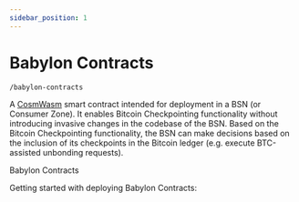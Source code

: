 ```yaml
---
sidebar_position: 1
---
```



# Babylon Contracts

`/babylon-contracts`

A [CosmWasm](https://cosmwasm.com/) smart contract intended for
deployment in a BSN (or Consumer Zone).
It enables Bitcoin Checkpointing functionality without introducing
invasive changes in the codebase of the BSN.
Based on the Bitcoin Checkpointing functionality,
the BSN can make decisions based on the inclusion
of its checkpoints in the Bitcoin ledger
(e.g. execute BTC-assisted unbonding requests).


<Link
  to="https://github.com/babylonlabs-io/babylon-contract"
  id="contracts"
>
    Babylon Contracts
</Link>

Getting started with deploying Babylon Contracts: 



<RemoteMD
  rawUrl={rawUrl}
  hideRelease={false}
/>


